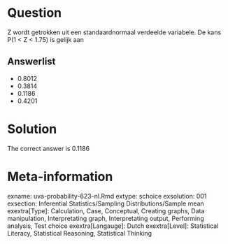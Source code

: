 Question
========

Z wordt getrokken uit een standaardnormaal verdeelde variabele. De kans P(1 < Z < 1.75) is gelijk aan 

Answerlist
----------
* 0.8012
* 0.3814
* 0.1186
* 0.4201

Solution
========

The correct answer is  0.1186 

Meta-information
================
exname: uva-probability-623-nl.Rmd 
extype: schoice 
exsolution: 001 
exsection: Inferential Statistics/Sampling Distributions/Sample mean
exextra[Type]: Calculation, Case, Conceptual, Creating graphs, Data manipulation, Interpretating graph, Interpretating output, Performing analysis, Test choice 
exextra[Langauge]: Dutch 
exextra[Level]: Statistical Literacy, Statistical Reasoning, Statistical Thinking 
